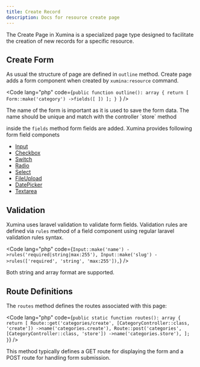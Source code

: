 ```yaml
---
title: Create Record
description: Docs for resource create page
---
```


The Create Page in Xumina is a specialized page type designed to facilitate the creation of new records for a specific resource.

## Create Form

As usual the structure of page are defined in `outline` method. Create page adds a form component when created by `xumina:resource` command. 

<Code lang="php" code={`
public function outline(): array
{
    return [
        Form::make('category')
            ->fields([
            ])
    ];
} 
`} />

<Aside>The name of the form is important as it is used to save the form data. The name should be unique and match with the controller `store` method</Aside>

inside the `fields` method form fields are added. Xumina provides following form field componets

- [Input](/components/form/input)
- [Checkbox](/components/form/checkbox)
- [Switch](/components/form/switch)
- [Radio](/components/form/radio)
- [Select](/components/form/select)
- [FileUpload](/components/form/file-upload)
- [DatePicker](/components/form/date-picker)
- [Textarea](/components/form/testarea)

## Validation

Xumina uses laravel validation to validate form fields. Validation rules are defined via `rules` method of a field component using regular laravel validation rules syntax.

<Code lang="php" code={`
Input::make('name')
    ->rules('required|string|max:255'),
Input::make('slug')
    ->rules(['required', 'string', 'max:255']),
`} />

Both string and array format are supported.

## Route Definitions

The `routes` method defines the routes associated with this page:

<Code lang="php" code={`public static function routes(): array
{
    return [
        Route::get('categories/create', [CategoryController::class, 'create'])
            ->name('categories.create'),
        Route::post('categories', [CategoryController::class, 'store'])
            ->name('categories.store'),
    ];
}`} />

This method typically defines a GET route for displaying the form and a POST route for handling form submission.

